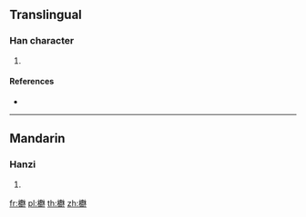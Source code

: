 ==Translingual==

===Han character===
{{Han char|rn=75|rad=木|as=17|sn=21|four=|canj=DTVD|ids=⿲木農木}}

# {{defn|Han|sort=木17}}

====References====
* {{Han ref|kx=0562.320|dkj=15901|dj=0951.110|hdz=21321.020|uh=6B01|ud=27393}}

----

==Mandarin==

===Hanzi===
{{cmn-hanzi|pin=[[nóng]] ([[nong2]])|wg=nung<sup>2</sup>}}

# {{defn|lang=cmn|sort=木17}}

[[fr:欁]]
[[pl:欁]]
[[th:欁]]
[[zh:欁]]